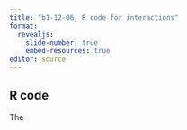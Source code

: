 ```yaml
---
title: "b1-12-06, R code for interactions"
format: 
  revealjs:
    slide-number: true
    embed-resources: true
editor: source
---
```


## R code

:::notes
The
:::
  

